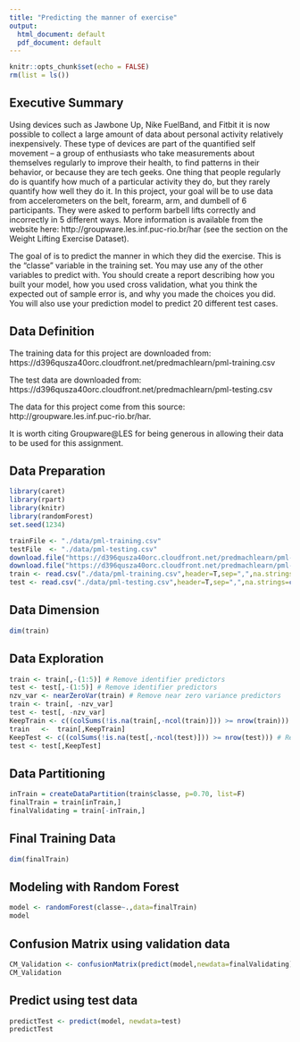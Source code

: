 ---
title: "Predicting the manner of exercise"
output:
  html_document: default
  pdf_document: default
---

```{r setup, include=TRUE}
knitr::opts_chunk$set(echo = FALSE)
rm(list = ls())
```

## Executive Summary

Using devices such as Jawbone Up, Nike FuelBand, and Fitbit it is now possible to collect a large amount of data about personal activity relatively inexpensively. These type of devices are part of the quantified self movement – a group of enthusiasts who take measurements about themselves regularly to improve their health, to find patterns in their behavior, or because they are tech geeks. One thing that people regularly do is quantify how much of a particular activity they do, but they rarely quantify how well they do it. In this project, your goal will be to use data from accelerometers on the belt, forearm, arm, and dumbell of 6 participants. They were asked to perform barbell lifts correctly and incorrectly in 5 different ways. More information is available from the website here: http://groupware.les.inf.puc-rio.br/har (see the section on the Weight Lifting Exercise Dataset). 

The goal of is to predict the manner in which they did the exercise. This is the "classe" variable in the training set. You may use any of the other variables to predict with. You should create a report describing how you built your model, how you used cross validation, what you think the expected out of sample error is, and why you made the choices you did. You will also use your prediction model to predict 20 different test cases.

## Data Definition

The training data for this project are downloaded from: https://d396qusza40orc.cloudfront.net/predmachlearn/pml-training.csv

The test data are downloaded from: https://d396qusza40orc.cloudfront.net/predmachlearn/pml-testing.csv

The data for this project come from this source: http://groupware.les.inf.puc-rio.br/har.

It is worth citing Groupware@LES for being generous in allowing their data to be used for this assignment.

## Data Preparation

```{r dataprep}
library(caret)
library(rpart)
library(knitr)
library(randomForest)
set.seed(1234)

trainFile <- "./data/pml-training.csv"
testFile  <- "./data/pml-testing.csv"
download.file("https://d396qusza40orc.cloudfront.net/predmachlearn/pml-training.csv", destfile=trainFile)
download.file("https://d396qusza40orc.cloudfront.net/predmachlearn/pml-testing.csv", destfile=testFile)
train <- read.csv("./data/pml-training.csv",header=T,sep=",",na.strings=c("NA",""))
test <- read.csv("./data/pml-testing.csv",header=T,sep=",",na.strings=c("NA",""))
```

## Data Dimension
```{r summary, echo=TRUE}
dim(train)
```
## Data Exploration
```{r cleaning, echo=TRUE}
train <- train[,-(1:5)] # Remove identifier predictors
test <- test[,-(1:5)] # Remove identifier predictors
nzv_var <- nearZeroVar(train) # Remove near zero variance predictors
train <- train[, -nzv_var]
test <- test[, -nzv_var]
KeepTrain <- c((colSums(!is.na(train[,-ncol(train)])) >= nrow(train))) # Remove predictors with NA
train   <-  train[,KeepTrain]
KeepTest <- c((colSums(!is.na(test[,-ncol(test)])) >= nrow(test))) # Remove predictors with NA
test <- test[,KeepTest]
```
## Data Partitioning
```{r partitioning, echo=TRUE}
inTrain = createDataPartition(train$classe, p=0.70, list=F)
finalTrain = train[inTrain,]
finalValidating = train[-inTrain,]
```
## Final Training Data
```{r final data, echo=TRUE}
dim(finalTrain)
```

## Modeling with Random Forest
```{r Modeling, echo=TRUE}
model <- randomForest(classe~.,data=finalTrain)
model
```

## Confusion Matrix using validation data
```{r valdating, echo=TRUE}
CM_Validation <- confusionMatrix(predict(model,newdata=finalValidating),finalValidating$classe)
CM_Validation
```

## Predict using test data
```{r predict, echo=TRUE}
predictTest <- predict(model, newdata=test)
predictTest
```
